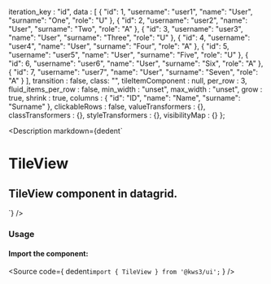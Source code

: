 
  iteration_key : "id",
  data : [
    {
      "id": 1,
      "username": "user1",
      "name": "User",
      "surname": "One",
      "role": "U"
    },
    {
      "id": 2,
      "username": "user2",
      "name": "User",
      "surname": "Two",
      "role": "A"
    },
    {
      "id": 3,
      "username": "user3",
      "name": "User",
      "surname": "Three",
      "role": "U"
    },
    {
      "id": 4,
      "username": "user4",
      "name": "User",
      "surname": "Four",
      "role": "A"
    },
    {
      "id": 5,
      "username": "user5",
      "name": "User",
      "surname": "Five",
      "role": "U"
    },
    {
      "id": 6,
      "username": "user6",
      "name": "User",
      "surname": "Six",
      "role": "A"
    },
    {
      "id": 7,
      "username": "user7",
      "name": "User",
      "surname": "Seven",
      "role": "A"
    }
  ],
  transition : false,
  class: "",
  tileItemComponent : null,
  per_row : 3,
  fluid_items_per_row : false,
  min_width : "unset",
  max_width : "unset",
  grow : true,
  shrink : true,
  columns : {
    "id": "ID",
    "name": "Name",
    "surname": "Surname"
  },
  clickableRows : false,
  valueTransformers : {},
  classTransformers : {},
  styleTransformers : {},
  visibilityMap : {}
};

<Version />

<Meta of={TileviewStories} />

<Description
  markdown={dedent`
# TileView
## TileView component in datagrid.
`}
/>

<Canvas>
  <Story of={TileviewStories.TileView} />
</Canvas>

<Controls />

### Usage

#### Import the component:

<Source
  code={
    dedent`import { TileView } from '@kws3/ui';`
  }
/>
